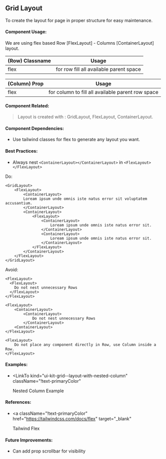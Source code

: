 
<Meta title="UI-Kit/GridLayout/Overview" />

## **Grid Layout**

To create the layout for page in proper structure for easy maintenance.

#### **Component Usage**:

We are using flex based Row [FlexLayout] - Columns [ContainerLayout] layout. <br/>

| (Row) Classname | Usage                                   |
| --------------- | --------------------------------------- |
| flex            | for row fill all available parent space |

| (Column) Prop | Usage                                             |
| ------------- | ------------------------------------------------- |
| flex          | for column to fill all available parent row space |

#### **Component Related**:

> Layout is created with : GridLayout, FlexLayout, ContainerLayout.

#### **Component Dependencies**:

- Use tailwind classes for flex to generate any layout you want.

#### **Best Practices**:

- Always nest `<ContainerLayout></ContainerLayout>` in `<FlexLayout></FlexLayout>`

Do:

```
<GridLayout>
	<FlexLayout>
		<ContainerLayout>
		Loream ipsum unde omnis iste natus error sit voluptatem accusantium.
		</ContainerLayout>
		<ContainerLayout>
			<FlexLayout>
				<ContainerLayout>
					Loream ipsum unde omnis iste natus error sit.
				</ContainerLayout>
      			<ContainerLayout>
					Loream ipsum unde omnis iste natus error sit.
				</ContainerLayout>
			</FlexLayout>
		</ContainerLayout>
	</FlexLayout>
</GridLayout>
```

Avoid:

```
<FlexLayout>
  <FlexLayout>
    Do not nest unnecessary Rows
  </FlexLayout>
</FlexLayout>
```

```
<FlexLayout>
	<ContainerLayout>
		<ContainerLayout>
			Do not nest unnecessary Rows
		</ContainerLayout>
	<ContainerLayout>
</FlexLayout>
```

```
<FlexLayout>
	Do not place any component directly in Row, use Column inside a Row.
</FlexLayout>
```

#### **Examples**:

- <LinkTo
    kind="ui-kit-grid--layout-with-nested-column"
    className="!text-primaryColor"
  >
    Nested Column Example
  </LinkTo>

#### **References**:

- <a
    className="!text-primaryColor"
    href="https://tailwindcss.com/docs/flex"
    target="_blank"
  >
    Tailwind Flex
  </a>

#### **Future Improvements:**

- Can add prop scrollbar for visibility
